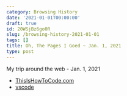 ```yaml
---
category: Browsing History
date: '2021-01-01T00:00:00'
draft: true
id: 20WSjBz6go0R
slug: /browsing-history-2021-01-01
tags: []
title: Oh, The Pages I Goed ~ Jan. 1, 2021
type: post
---
```


My trip around the web - Jan. 1, 2021

- [ThisIsHowToCode.com](https://www.thisishowtocode.com/)
- [vscode](https://vscode.readthedocs.io/en/latest/)